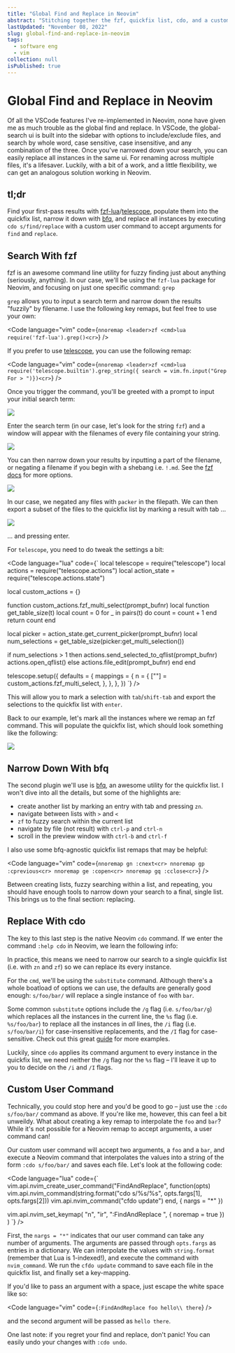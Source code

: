 ```yaml
---
title: "Global Find and Replace in Neovim"
abstract: "Stitching together the fzf, quickfix list, cdo, and a custom lua function for an awesome find and replace in Neovim"
lastUpdated: "November 08, 2022"
slug: global-find-and-replace-in-neovim
tags:
  - software eng
  - vim
collection: null
isPublished: true
---
```


# Global Find and Replace in Neovim

Of all the VSCode features I've re-implemented in Neovim, none have given me as much trouble as the global find and replace. In VSCode, the global-search ui is built into the sidebar with options to include/exclude files, and search by whole word, case sensitive, case insensitive, and any combination of the three. Once you've narrowed down your search, you can easily replace all instances in the same ui. For renaming across multiple files, it's a lifesaver. Luckily, with a bit of a work, and a little flexibility, we can get an analogous solution working in Neovim.

## tl;dr

Find your first-pass results with [fzf-lua](https://github.com/ibhagwan/fzf-lua)/[telescope](https://github.com/nvim-telescope/telescope.nvim), populate them into the quickfix list, narrow it down with [bfq](https://github.com/kevinhwang91/nvim-bqf), and replace all instances by executing `cdo s/find/replace` with a custom user command to accept arguments for `find` and `replace`.

## Search With fzf

fzf is an awesome command line utility for fuzzy finding just about anything (seriously, anything). In our case, we'll be using the `fzf-lua` package for Neovim, and focusing on just one specific command: `grep`

`grep` allows you to input a search term and narrow down the results "fuzzily" by filename. I use the following key remaps, but feel free to use your own:

<Code language="vim" code={`
nnoremap <leader>zf <cmd>lua require('fzf-lua').grep()<cr>
`} />

If you prefer to use [telescope](https://github.com/nvim-telescope/telescope.nvim), you can use the following remap:

<Code language="vim" code={`
nnoremap <leader>zf <cmd>lua require('telescope.builtin').grep_string({ search = vim.fn.input("Grep For > ")})<cr>
`} />

Once you trigger the command, you'll be greeted with a prompt to input your initial search term:

<Image src="/blog/grep-for.png" size="small"/>

Enter the search term (in our case, let's look for the string `fzf`) and a window will appear with the filenames of every file containing your string.

<Image src="/blog/fzf-initial.png"/>

You can then narrow down your results by inputting a part of the filename, or negating a filename if you begin with a shebang i.e. `!.md`. See the [fzf docs](https://github.com/junegunn/fzf#search-syntax) for more options.

<Image src="/blog/fzf-narrow.png" />

In our case, we negated any files with `packer` in the filepath. We can then export a subset of the files to the quickfix list by marking a result with tab ...

<Image src="/blog/fzf-mark.png" />

... and pressing enter.

For `telescope`, you need to do tweak the settings a bit:

<Code language="lua" code={`
local telescope = require("telescope")
local actions = require("telescope.actions")
local action_state = require("telescope.actions.state")

local custom_actions = {}

function custom_actions.fzf_multi_select(prompt_bufnr)
  local function get_table_size(t)
    local count = 0
    for _ in pairs(t) do
      count = count + 1
    end
    return count
  end

  local picker = action_state.get_current_picker(prompt_bufnr)
  local num_selections = get_table_size(picker:get_multi_selection())

  if num_selections > 1 then
    actions.send_selected_to_qflist(prompt_bufnr)
    actions.open_qflist()
  else
    actions.file_edit(prompt_bufnr)
  end
end

telescope.setup({
  defaults = {
    mappings = {
      n = {
        ["<cr>"] = custom_actions.fzf_multi_select,
      },
    },
  },
})
`} />

This will allow you to mark a selection with `tab`/`shift-tab` and export the selections to the quickfix list with `enter`.

Back to our example, let's mark all the instances where we remap an fzf command. This will populate the quickfix list, which should look something like the following:

<Image src="/blog/bfq-initial.png" />

## Narrow Down With bfq

The second plugin we'll use is [bfq](https://github.com/kevinhwang91/nvim-bqf), an awesome utility for the quickfix list. I won't dive into all the details, but some of the highlights are:

- create another list by marking an entry with tab and pressing `zn`.
- navigate between lists with `>` and `<`
- `zf` to fuzzy search within the current list
- navigate by file (not result) with `ctrl-p` and `ctrl-n`
- scroll in the preview window with `ctrl-b` and `ctrl-f`

I also use some bfq-agnostic quickfix list remaps that may be helpful:

<Code language="vim" code={`
nnoremap gn :cnext<cr>
nnoremap gp :cprevious<cr>
nnoremap ge :copen<cr>
nnoremap gq :cclose<cr>
`} />

Between creating lists, fuzzy searching within a list, and repeating, you should have enough tools to narrow down your search to a final, single list. This brings us to the final section: replacing.

## Replace With cdo

The key to this last step is the native Neovim `cdo` command. If we enter the command `:help cdo` in Neovim, we learn the following info:


In practice, this means we need to narrow our search to a single quickfix list (i.e. with `zn` and `zf`) so we can replace its every instance.

For the `cmd`, we'll be using the `substitute` command. Although there's a whole boatload of options we can use, the defaults are generally good enough: `s/foo/bar/` will replace a single instance of `foo` with `bar`.

Some common `substitute` options include the `/g` flag (i.e. `s/foo/bar/g`) which replaces all the instances in the current line, the `%s` flag (i.e. `%s/foo/bar`) to replace all the instances in _all_ lines, the `/i` flag (i.e. `s/foo/bar/i`) for case-insensitive replacements, and the `/I` flag for case-sensitive. Check out this great [guide](https://vim.fandom.com/wiki/Search_and_replace) for more examples.

Luckily, since `cdo` applies its command argument to every instance in the quickfix list, we need neither the `/g` flag nor the `%s` flag – I'll leave it up to you to decide on the `/i` and `/I` flags.

## Custom User Command

Technically, you could stop here and you'd be good to go – just use the `:cdo s/foo/bar/` command as above. If you're like me, however, this can feel a bit unweildy. What about creating a key remap to interpolate the `foo` and `bar`? While it's not possible for a Neovim remap to accept arguments, a user command can!

Our custom user command will accept two arguments, a `foo` and a `bar`, and execute a Neovim command that interpolates the values into a string of the form `:cdo s/foo/bar/` and saves each file. Let's look at the following code:

<Code language="lua" code={`
vim.api.nvim_create_user_command("FindAndReplace", function(opts)
  vim.api.nvim_command(string.format("cdo s/%s/%s", opts.fargs[1], opts.fargs[2]))
  vim.api.nvim_command("cfdo update")
end, { nargs = "*" })


vim.api.nvim_set_keymap(
  "n",
  "<leader>ir",
  ":FindAndReplace ",
  { noremap = true })
)
`} />

First, the `nargs = "*"` indicates that our user command can take any number of arguments. The arguments are passed through `opts.fargs` as entries in a dictionary. We can interpolate the values with `string.format` (remember that Lua is 1-indexed!), and execute the command with `nvim_command`. We run the `cfdo update` command to save each file in the quickfix list, and finally set a key-mapping.

If you'd like to pass an argument with a space, just escape the white space like so:

<Code language="vim" code={`
:FindAndReplace foo hello\\ there
`} />

and the second argument will be passed as `hello there`.

One last note: if you regret your find and replace, don't panic! You can easily undo your changes with `:cdo undo`.

